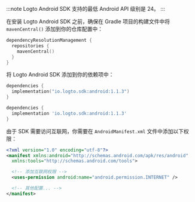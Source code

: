 
:::note
Logto Android SDK 支持的最低 Android API 级别是 24。
:::

在安装 Logto Android SDK 之前，确保在 Gradle 项目的构建文件中将 `mavenCentral()` 添加到你的仓库配置中：

```kotlin title="settings.gradle.kts"
dependencyResolutionManagement {
  repositories {
    mavenCentral()
  }
}
```

将 Logto Android SDK 添加到你的依赖项中：

<Tabs>

<TabItem value="kotlin" label="Kotlin">

```kotlin title="build.gradle.kts"
dependencies {
  implementation("io.logto.sdk:android:1.1.3")
}
```

</TabItem>

<TabItem value="groovy" label="Groovy">

```groovy title="build.gradle"
dependencies {
  implementation 'io.logto.sdk:android:1.1.3'
}
```

</TabItem>

</Tabs>

由于 SDK 需要访问互联网，你需要在 `AndroidManifest.xml` 文件中添加以下权限：

```xml title="AndroidManifest.xml"
<?xml version="1.0" encoding="utf-8"?>
<manifest xmlns:android="http://schemas.android.com/apk/res/android"
  xmlns:tools="http://schemas.android.com/tools">

  <!-- 添加互联网权限 -->
  <uses-permission android:name="android.permission.INTERNET" />

  <!-- 其他配置... -->
</manifest>
```
